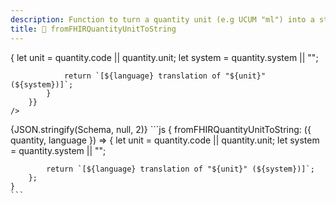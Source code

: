 ```yaml
---
description: Function to turn a quantity unit (e.g UCUM "ml") into a string for humans (e.g "militier")
title: 📏 fromFHIRQuantityUnitToString
---
```



<Tabs>
  <TabItem value="text" label="Human readable text" default>
    <SingleDosageToText 
        dosage={Schema} 
        config={{
            fromFHIRQuantityUnitToString: ({quantity, language}) => {
                let unit = quantity.code || quantity.unit;
                let system = quantity.system || "";

                return `[${language} translation of "${unit}" (${system})]`;
            }
        }}
    />

  </TabItem>
  <TabItem value="json" label="Dosage">
    <CodeBlock language="json">{JSON.stringify(Schema, null, 2)}</CodeBlock>
  </TabItem>
  <TabItem value="config" label="Configuration">
    ```js
    {
        fromFHIRQuantityUnitToString: ({ quantity, language }) => {
            let unit = quantity.code || quantity.unit;
            let system = quantity.system || "";

            return `[${language} translation of "${unit}" (${system})]`;
        };
    }
    ```

  </TabItem>
</Tabs>

